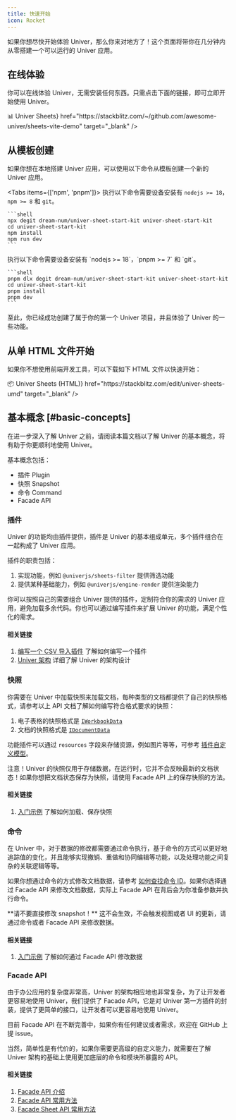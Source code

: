 ```yaml
---
title: 快速开始
icon: Rocket
---
```


如果你想尽快开始体验 Univer，那么你来对地方了！这个页面将带你在几分钟内从零搭建一个可以运行的 Univer 应用。

## 在线体验

你可以在线体验 Univer，无需安装任何东西。只需点击下面的链接，即可立即开始使用 Univer。

<Cards>
  <Card
    title={<span>📊 Univer Sheets</span>}
    href="https://stackblitz.com/~/github.com/awesome-univer/sheets-vite-demo"
    target="_blank"
  />
</Cards>

## 从模板创建

如果你想在本地搭建 Univer 应用，可以使用以下命令从模板创建一个新的 Univer 应用。

<Tabs items={['npm', 'pnpm']}>
  <Tab>
    执行以下命令需要设备安装有 `nodejs >= 18`，`npm >= 8` 和 `git`。

    ```shell
    npx degit dream-num/univer-sheet-start-kit univer-sheet-start-kit
    cd univer-sheet-start-kit
    npm install
    npm run dev
    ```
  </Tab>
  <Tab>
    执行以下命令需要设备安装有 `nodejs >= 18`，`pnpm >= 7` 和 `git`。

    ```shell
    pnpm dlx degit dream-num/univer-sheet-start-kit univer-sheet-start-kit
    cd univer-sheet-start-kit
    pnpm install
    pnpm dev
    ```
  </Tab>
</Tabs>

至此，你已经成功创建了属于你的第一个 Univer 项目，并且体验了 Univer 的一些功能。

## 从单 HTML 文件开始

如果你不想使用前端开发工具，可以下载如下 HTML 文件以快速开始：

<Cards>
  <Card
    title={<span>📦 Univer Sheets (HTML)</span>}
    href="https://stackblitz.com/edit/univer-sheets-umd"
    target="_blank"
  />
</Cards>

## 基本概念 [#basic-concepts]

在进一步深入了解 Univer 之前，请阅读本篇文档以了解 Univer 的基本概念，将有助于你更顺利地使用 Univer。

基本概念包括：

- 插件 Plugin
- 快照 Snapshot
- 命令 Command
- Facade API

### 插件

Univer 的功能均由插件提供，插件是 Univer 的基本组成单元，多个插件组合在一起构成了 Univer 应用。

插件的职责包括：

1. 实现功能，例如 `@univerjs/sheets-filter` 提供筛选功能
2. 提供某种基础能力，例如 `@univerjs/engine-render` 提供渲染能力

你可以按照自己的需要组合 Univer 提供的插件，定制符合你的需求的 Univer 应用，避免加载多余代码。你也可以通过编写插件来扩展 Univer 的功能，满足个性化的需求。

#### 相关链接

1. [编写一个 CSV 导入插件](/guides/recipes/practices/csv-import-plugin) 了解如何编写一个插件
2. [Univer 架构](/guides/recipes/architecture/univer) 详细了解 Univer 的架构设计

### 快照

你需要在 Univer 中加载快照来加载文档，每种类型的文档都提供了自己的快照格式，请参考以上 API 文档了解如何编写符合格式要求的快照：

1. 电子表格的快照格式是 [`IWorkbookData`](/guides/sheets/model/workbook-data#iworkbookdata)
2. 文档的快照格式是 [`IDocumentData`](https://reference.univer.ai/zh-CN/interfaces/IDocumentData)

功能插件可以通过 `resources` 字段来存储资源，例如图片等等，可参考 [插件自定义模型](/guides/recipes/tutorials/custom-model)。

<Callout type="warning" title="注意事项">
  注意！Univer 的快照仅用于存储数据，在运行时，它并不会反映最新的文档状态！如果你想把文档状态保存为快照，请使用 Facade API 上的保存快照的方法。
</Callout>

#### 相关链接

1. [入门示例](/guides/sheets/getting-started/installation#入门示例加载数据修改数据和存储数据) 了解如何加载、保存快照

### 命令

在 Univer 中，对于数据的修改都需要通过命令执行，基于命令的方式可以更好地追踪值的变化，并且能够实现撤销、重做和协同编辑等功能，以及处理功能之间复杂的关联逻辑等等。

如果你想通过命令的方式修改文档数据，请参考 [如何查找命令 ID](/guides/sheets/tutorials/find-the-command-id)。如果你选择通过 Facade API 来修改文档数据，实际上 Facade API 在背后会为你准备参数并执行命令。

<Callout type="warning" title="注意事项">
  **请不要直接修改 snapshot！** 这不会生效，不会触发视图或者 UI 的更新，请通过命令或者 Facade API 来修改数据。
</Callout>

#### 相关链接

1. [入门示例](/guides/sheets/getting-started/installation#入门示例加载数据修改数据和存储数据) 了解如何通过 Facade API 修改数据

### Facade API

由于办公应用的复杂度非常高，Univer 的架构相应地也非常复杂，为了让开发者更容易地使用 Univer，我们提供了 Facade API，它是对 Univer 第一方插件的封装，提供了更简单的接口，让开发者可以更容易地使用 Univer。

目前 Facade API 在不断完善中，如果你有任何建议或者需求，欢迎在 GitHub 上提 issue。

当然，简单性是有代价的，如果你需要更高级的自定义能力，就需要在了解 Univer 架构的基础上使用更加底层的命令和模块所暴露的 API。

#### 相关链接

1. [Facade API 介绍](/guides/sheets/getting-started/facade)
2. [Facade API 常用方法](/guides/sheets/features/core/general-api)
3. [Facade Sheet API 常用方法](/guides/sheets/features/core/sheets-api)
